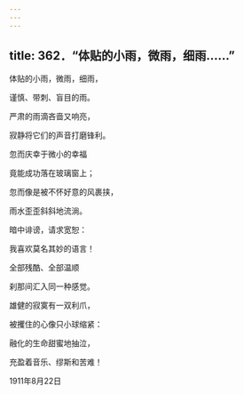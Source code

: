 ```yaml
---
---
---
```

title: 362．“体贴的小雨，微雨，细雨……”
---




体贴的小雨，微雨，细雨，

谨慎、带刺、盲目的雨。

严肃的雨滴吝啬又响亮，

寂静将它们的声音打磨锋利。

忽而庆幸于微小的幸福

竟能成功落在玻璃窗上；

忽而像是被不怀好意的风裹挟，

雨水歪歪斜斜地流淌。

暗中诽谤，请求宽恕：

我喜欢莫名其妙的语言！

全部残酷、全部温顺

刹那间汇入同一种感觉。

雄健的寂寞有一双利爪，

被攫住的心像只小球缩紧：

融化的生命甜蜜地抽泣，

充盈着音乐、缪斯和苦难！

1911年8月22日